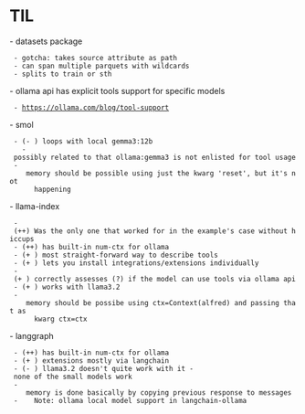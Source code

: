 = TIL =

- datasets package
  - gotcha: takes source attribute as path
  - can span multiple parquets with wildcards
  - splits to train or sth
- ollama api has explicit tools support for specific models
  - [[https://ollama.com/blog/tool-support]]
- smol 
  - (- ) loops with local gemma3:12b
    - possibly related to that ollama:gemma3 is not enlisted for tool usage
  -    memory should be possible using just the kwarg 'reset', but it's not
       happening
- llama-index
  - (++) Was the only one that worked for in the example's case without hiccups
  - (++) has built-in num-ctx for ollama
  - (+ ) most straight-forward way to describe tools
  - (+ ) lets you install integrations/extensions individually
  - (+ ) correctly assesses (?) if the model can use tools via ollama api
  - (+ ) works with llama3.2
  -    memory should be possibe using ctx=Context(alfred) and passing that as
       kwarg ctx=ctx
- langgraph
  - (++) has built-in num-ctx for ollama
  - (+ ) extensions mostly via langchain
  - (- ) llama3.2 doesn't quite work with it - none of the small models work
  -    memory is done basically by copying previous response to messages
  -    Note: ollama local model support in langchain-ollama

